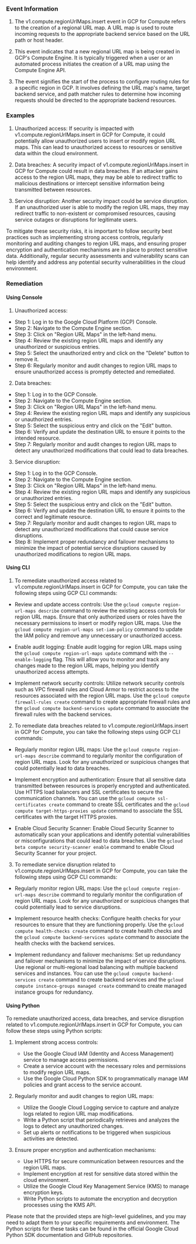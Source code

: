 
### Event Information

1. The v1.compute.regionUrlMaps.insert event in GCP for Compute refers to the creation of a regional URL map. A URL map is used to route incoming requests to the appropriate backend service based on the URL path or host header.

2. This event indicates that a new regional URL map is being created in GCP's Compute Engine. It is typically triggered when a user or an automated process initiates the creation of a URL map using the Compute Engine API.

3. The event signifies the start of the process to configure routing rules for a specific region in GCP. It involves defining the URL map's name, target backend service, and path matcher rules to determine how incoming requests should be directed to the appropriate backend resources.


### Examples

1. Unauthorized access: If security is impacted with v1.compute.regionUrlMaps.insert in GCP for Compute, it could potentially allow unauthorized users to insert or modify region URL maps. This can lead to unauthorized access to resources or sensitive data within the cloud environment.

2. Data breaches: A security impact of v1.compute.regionUrlMaps.insert in GCP for Compute could result in data breaches. If an attacker gains access to the region URL maps, they may be able to redirect traffic to malicious destinations or intercept sensitive information being transmitted between resources.

3. Service disruption: Another security impact could be service disruption. If an unauthorized user is able to modify the region URL maps, they may redirect traffic to non-existent or compromised resources, causing service outages or disruptions for legitimate users.

To mitigate these security risks, it is important to follow security best practices such as implementing strong access controls, regularly monitoring and auditing changes to region URL maps, and ensuring proper encryption and authentication mechanisms are in place to protect sensitive data. Additionally, regular security assessments and vulnerability scans can help identify and address any potential security vulnerabilities in the cloud environment.

### Remediation

#### Using Console

1. Unauthorized access:
- Step 1: Log in to the Google Cloud Platform (GCP) Console.
- Step 2: Navigate to the Compute Engine section.
- Step 3: Click on "Region URL Maps" in the left-hand menu.
- Step 4: Review the existing region URL maps and identify any unauthorized or suspicious entries.
- Step 5: Select the unauthorized entry and click on the "Delete" button to remove it.
- Step 6: Regularly monitor and audit changes to region URL maps to ensure unauthorized access is promptly detected and remediated.

2. Data breaches:
- Step 1: Log in to the GCP Console.
- Step 2: Navigate to the Compute Engine section.
- Step 3: Click on "Region URL Maps" in the left-hand menu.
- Step 4: Review the existing region URL maps and identify any suspicious or unauthorized entries.
- Step 5: Select the suspicious entry and click on the "Edit" button.
- Step 6: Verify and update the destination URL to ensure it points to the intended resource.
- Step 7: Regularly monitor and audit changes to region URL maps to detect any unauthorized modifications that could lead to data breaches.

3. Service disruption:
- Step 1: Log in to the GCP Console.
- Step 2: Navigate to the Compute Engine section.
- Step 3: Click on "Region URL Maps" in the left-hand menu.
- Step 4: Review the existing region URL maps and identify any suspicious or unauthorized entries.
- Step 5: Select the suspicious entry and click on the "Edit" button.
- Step 6: Verify and update the destination URL to ensure it points to the correct and legitimate resource.
- Step 7: Regularly monitor and audit changes to region URL maps to detect any unauthorized modifications that could cause service disruptions.
- Step 8: Implement proper redundancy and failover mechanisms to minimize the impact of potential service disruptions caused by unauthorized modifications to region URL maps.

#### Using CLI

1. To remediate unauthorized access related to v1.compute.regionUrlMaps.insert in GCP for Compute, you can take the following steps using GCP CLI commands:

- Review and update access controls: Use the `gcloud compute region-url-maps describe` command to review the existing access controls for region URL maps. Ensure that only authorized users or roles have the necessary permissions to insert or modify region URL maps. Use the `gcloud compute region-url-maps set-iam-policy` command to update the IAM policy and remove any unnecessary or unauthorized access.

- Enable audit logging: Enable audit logging for region URL maps using the `gcloud compute region-url-maps update` command with the `--enable-logging` flag. This will allow you to monitor and track any changes made to the region URL maps, helping you identify unauthorized access attempts.

- Implement network security controls: Utilize network security controls such as VPC firewall rules and Cloud Armor to restrict access to the resources associated with the region URL maps. Use the `gcloud compute firewall-rules create` command to create appropriate firewall rules and the `gcloud compute backend-services update` command to associate the firewall rules with the backend services.

2. To remediate data breaches related to v1.compute.regionUrlMaps.insert in GCP for Compute, you can take the following steps using GCP CLI commands:

- Regularly monitor region URL maps: Use the `gcloud compute region-url-maps describe` command to regularly monitor the configuration of region URL maps. Look for any unauthorized or suspicious changes that could potentially lead to data breaches. 

- Implement encryption and authentication: Ensure that all sensitive data transmitted between resources is properly encrypted and authenticated. Use HTTPS load balancers and SSL certificates to secure the communication channels. You can use the `gcloud compute ssl-certificates create` command to create SSL certificates and the `gcloud compute target-https-proxies update` command to associate the SSL certificates with the target HTTPS proxies.

- Enable Cloud Security Scanner: Enable Cloud Security Scanner to automatically scan your applications and identify potential vulnerabilities or misconfigurations that could lead to data breaches. Use the `gcloud beta compute security-scanner enable` command to enable Cloud Security Scanner for your project.

3. To remediate service disruption related to v1.compute.regionUrlMaps.insert in GCP for Compute, you can take the following steps using GCP CLI commands:

- Regularly monitor region URL maps: Use the `gcloud compute region-url-maps describe` command to regularly monitor the configuration of region URL maps. Look for any unauthorized or suspicious changes that could potentially lead to service disruptions. 

- Implement resource health checks: Configure health checks for your resources to ensure that they are functioning properly. Use the `gcloud compute health-checks create` command to create health checks and the `gcloud compute backend-services update` command to associate the health checks with the backend services.

- Implement redundancy and failover mechanisms: Set up redundancy and failover mechanisms to minimize the impact of service disruptions. Use regional or multi-regional load balancing with multiple backend services and instances. You can use the `gcloud compute backend-services create` command to create backend services and the `gcloud compute instance-groups managed create` command to create managed instance groups for redundancy.

#### Using Python

To remediate unauthorized access, data breaches, and service disruption related to v1.compute.regionUrlMaps.insert in GCP for Compute, you can follow these steps using Python scripts:

1. Implement strong access controls:
   - Use the Google Cloud IAM (Identity and Access Management) service to manage access permissions.
   - Create a service account with the necessary roles and permissions to modify region URL maps.
   - Use the Google Cloud Python SDK to programmatically manage IAM policies and grant access to the service account.

2. Regularly monitor and audit changes to region URL maps:
   - Utilize the Google Cloud Logging service to capture and analyze logs related to region URL map modifications.
   - Write a Python script that periodically retrieves and analyzes the logs to detect any unauthorized changes.
   - Set up alerts or notifications to be triggered when suspicious activities are detected.

3. Ensure proper encryption and authentication mechanisms:
   - Use HTTPS for secure communication between resources and the region URL maps.
   - Implement encryption at rest for sensitive data stored within the cloud environment.
   - Utilize the Google Cloud Key Management Service (KMS) to manage encryption keys.
   - Write Python scripts to automate the encryption and decryption processes using the KMS API.

Please note that the provided steps are high-level guidelines, and you may need to adapt them to your specific requirements and environment. The Python scripts for these tasks can be found in the official Google Cloud Python SDK documentation and GitHub repositories.

